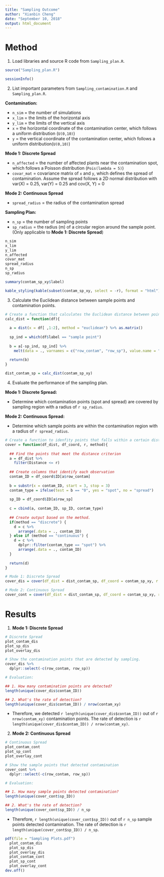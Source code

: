 ```yaml
---
title: "Sampling Outcome"
author: "Xianbin Cheng"
date: "September 10, 2018"
output: html_document
---
```


# Method  

1. Load libraries and source R code from `Sampling_plan.R`.

```r
source("Sampling_plan.R")
```

```r
sessionInfo()
```

2. List important parameters from `Sampling_contamination.R` and `Sampling_plan.R`.

**Contamination:**  

  * `n_sim` = the number of simulations  
  * `x_lim` = the limits of the horizontal axis  
  * `y_lim` = the limits of the vertical axis  
  * `x` = the horizontal coordinate of the contamination center, which follows a uniform distribution (`U(0,10)`)
  * `y` = the vertical coordinate of the contamination center, which follows a uniform distribution(`U(0,10)`)  

  **Mode 1: Discrete Spread** 

  * `n_affected` = the number of affected plants near the contamination spot, which follows a Poisson distribution (`Pois(lambda = 5)`)   
  * `covar_mat` = covariance matrix of `x` and `y`, which defines the spread of contamination. Assume the spread follows a 2D normal distribution with var(X) =     0.25, var(Y) = 0.25 and cov(X, Y) = 0  

  **Mode 2: Continuous Spread**

  * `spread_radius` = the radius of the contamination spread

**Sampling Plan:**  

  * `n_sp` = the number of sampling points
  * `sp_radius` = the radius (m) of a circular region around the sample point. (Only applicable to **Mode 1: Discrete Spread**)

```r
n_sim
x_lim
y_lim
n_affected
covar_mat
spread_radius
n_sp
sp_radius
```

```r
summary(contam_sp_xy$label)
```

```r
kable_styling(kable(subset(contam_sp_xy, select = -r), format = "html"), full_width = FALSE)
```

3. Calculate the Euclidean distance between sample points and contamination points. 

```r
# Create a function that calculates the Euclidean distance between points and only outputs the distances between sample points and contamination points.
calc_dist = function(df){
  
  a = dist(x = df[ ,1:2], method = "euclidean") %>% as.matrix()
  
  sp_ind = which(df$label == "sample point")
  
  b = a[-sp_ind, sp_ind] %>%
    melt(data = ., varnames = c("row_contam", "row_sp"), value.name = "Distance")
  
  return(b)
}
```

```r
dist_contam_sp = calc_dist(contam_sp_xy)
```

4. Evaluate the performance of the sampling plan.

**Mode 1: Discrete Spread:**  

* Determine which contamination points (spot and spread) are covered by sampling region with a radius of `r sp_radius`.

**Mode 2: Continuous Spread:**  

* Determine which sample points are within the contamination region with a radius of `r spread_radius`.

```r
# Create a function to idenfity points that falls within a certain distance from another point
cover = function(df_dist, df_coord, r, method){
  
  ## Find the points that meet the distance criterion
  a = df_dist %>%
    filter(Distance <= r)
  
  ## Create columns that identify each observation
  contam_ID = df_coord$ID[a$row_contam]
  
  b = substr(x = contam_ID, start = 3, stop = 3)
  contam_type = ifelse(test = b == "0", yes = "spot", no = "spread")
  
  sp_ID = df_coord$ID[a$row_sp]
  
  c = cbind(a, contam_ID, sp_ID, contam_type)
  
  ## Create output based on the method.
  if(method == "discrete") {
    d = c %>%
      arrange(.data = ., contam_ID)
  } else if (method == "continuous") {
    d = c %>%
      dplyr::filter(contam_type == "spot") %>%
      arrange(.data = ., contam_ID)
  }
  
  return(d)
}
```

```r
# Mode 1: Discrete Spread
cover_dis = cover(df_dist = dist_contam_sp, df_coord = contam_sp_xy, r = sp_radius, method = "discrete")

# Mode 2: Continuous Spread
cover_cont = cover(df_dist = dist_contam_sp, df_coord = contam_sp_xy, r = spread_radius, method = "continuous")
```


# Results  

1. **Mode 1: Discrete Spread**

```r
# Discrete Spread
plot_contam_dis
plot_sp_dis
plot_overlay_dis
```

```r
# Show the contamination points that are detected by sampling.
cover_dis %>%
  dplyr::select(-c(row_contam, row_sp))
```

```r
# Evaluation: 

## 1. How many contamination points are detected?
length(unique(cover_dis$contam_ID))

## 2. What's the rate of detection?
length(unique(cover_dis$contam_ID)) / nrow(contam_xy)
```

* Therefore, we detected `r length(unique(cover_dis$contam_ID))` out of `r nrow(contam_xy)` contamination points. The rate of detection is `r length(unique(cover_dis$contam_ID)) / nrow(contam_xy)`.


2. **Mode 2: Continuous Spread**

```r
# Continuous Spread
plot_contam_cont
plot_sp_cont
plot_overlay_cont
```

```r
# Show the sample points that detected contamination
cover_cont %>%
  dplyr::select(-c(row_contam, row_sp)) 
```

```r
# Evaluation: 

## 1. How many sample points detected contamination?
length(unique(cover_cont$sp_ID))

## 2. What's the rate of detection?
length(unique(cover_cont$sp_ID)) / n_sp
```

* Therefore, `r length(unique(cover_cont$sp_ID))` out of `r n_sp` sample points detected contamination. The rate of detection is `r length(unique(cover_cont$sp_ID)) / n_sp`.

```r
pdf(file = "Sampling Plots.pdf")
  plot_contam_dis
  plot_sp_dis
  plot_overlay_dis
  plot_contam_cont
  plot_sp_cont
  plot_overlay_cont
dev.off()
```

